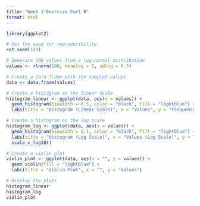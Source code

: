 ```yaml
---
title: "Week 1 Exercise Part B"
format: html
---
```



```r
library(ggplot2)

# Set the seed for reproducibility
set.seed(123)

# Generate 100 values from a log-normal distribution
values <- rlnorm(100, meanlog = 5, sdlog = 0.5)

# Create a data frame with the sampled values
data <- data.frame(values)

# Create a histogram on the linear scale
histogram_linear <- ggplot(data, aes(x = values)) +
  geom_histogram(binwidth = 0.5, color = "black", fill = "lightblue") +
  labs(title = "Histogram (Linear Scale)", x = "Values", y = "Frequency")

# Create a histogram on the log scale
histogram_log <- ggplot(data, aes(x = values)) +
  geom_histogram(binwidth = 0.1, color = "black", fill = "lightblue") +
  labs(title = "Histogram (Log Scale)", x = "Values (Log Scale)", y = "Frequency") +
  scale_x_log10()

# Create a violin plot
violin_plot <- ggplot(data, aes(x = "", y = values)) +
  geom_violin(fill = "lightblue") +
  labs(title = "Violin Plot", x = "", y = "Values")

# Display the plots
histogram_linear
histogram_log
violin_plot
```
